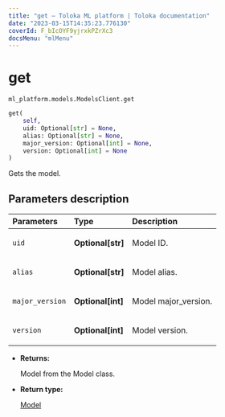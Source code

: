 ```yaml
---
title: "get — Toloka ML platform | Toloka documentation"
date: "2023-03-15T14:35:23.776130"
coverId: F_bIcOYF9yjrxkPZrXc3
docsMenu: "mlMenu"
---
```


# get

`ml_platform.models.ModelsClient.get`

```python
get(
    self,
    uid: Optional[str] = None,
    alias: Optional[str] = None,
    major_version: Optional[int] = None,
    version: Optional[int] = None
)
```

Gets the model.

## Parameters description

| Parameters | Type | Description |
| :----------| :----| :-----------|
`uid`|**Optional\[str\]**|<p>Model ID.</p>
`alias`|**Optional\[str\]**|<p>Model alias.</p>
`major_version`|**Optional\[int\]**|<p>Model major_version.</p>
`version`|**Optional\[int\]**|<p>Model version.</p>

* **Returns:**

  Model from the Model class.

* **Return type:**

  [Model](/docs/toloka-ml/reference/ml_platform.models.Model)